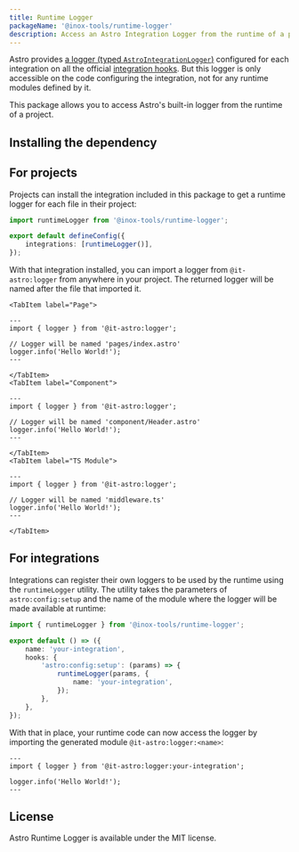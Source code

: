 ```yaml
---
title: Runtime Logger
packageName: '@inox-tools/runtime-logger'
description: Access an Astro Integration Logger from the runtime of a project.
---
```


Astro provides [a logger (typed `AstroIntegrationLogger`)](https://docs.astro.build/en/reference/integrations-reference/#astrointegrationlogger) configured for each integration on all the official [integration hooks](https://docs.astro.build/en/reference/integrations-reference/#hooks). But this logger is only accessible on the code configuring the integration, not for any runtime modules defined by it.

This package allows you to access Astro's built-in logger from the runtime of a project.

## Installing the dependency


<InstallCmd />

## For projects

Projects can install the integration included in this package to get a runtime logger for each file in their project:

```ts title="astro.config.mjs" ins={1,4}
import runtimeLogger from '@inox-tools/runtime-logger';

export default defineConfig({
	integrations: [runtimeLogger()],
});
```

With that integration installed, you can import a logger from `@it-astro:logger` from anywhere in your project. The returned logger will be named after the file that imported it.


<Tabs>

    <TabItem label="Page">

```astro title="src/pages/index.astro"
---
import { logger } from '@it-astro:logger';

// Logger will be named 'pages/index.astro'
logger.info('Hello World!');
---
```

    </TabItem>
    <TabItem label="Component">

```astro title="src/component/Header.astro"
---
import { logger } from '@it-astro:logger';

// Logger will be named 'component/Header.astro'
logger.info('Hello World!');
---
```

    </TabItem>
    <TabItem label="TS Module">

```astro title="src/middleware.ts"
---
import { logger } from '@it-astro:logger';

// Logger will be named 'middleware.ts'
logger.info('Hello World!');
---
```

    </TabItem>

</Tabs>

## For integrations

Integrations can register their own loggers to be used by the runtime using the `runtimeLogger` utility.
The utility takes the parameters of `astro:config:setup` and the name of the module where the logger will be made available at runtime:

```ts title="your-integration/index.ts" ins={1,7-9}
import { runtimeLogger } from '@inox-tools/runtime-logger';

export default () => ({
	name: 'your-integration',
	hooks: {
		'astro:config:setup': (params) => {
			runtimeLogger(params, {
				name: 'your-integration',
			});
		},
	},
});
```

With that in place, your runtime code can now access the logger by importing the generated module `@it-astro:logger:<name>`:

```astro title="injected-route.astro"
---
import { logger } from '@it-astro:logger:your-integration';

logger.info('Hello World!');
---
```

## License

Astro Runtime Logger is available under the MIT license.
